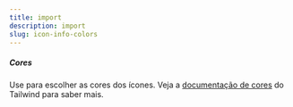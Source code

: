 ```yaml
---
title: import
description: import
slug: icon-info-colors
---
```


##### Cores

Use para escolher as cores dos ícones. Veja a [documentação de cores](https://tailwindcss.com/docs/customizing-colors) do Tailwind para saber mais.
